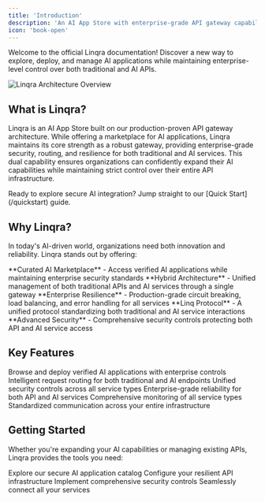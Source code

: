 ```yaml
---
title: 'Introduction'
description: 'An AI App Store with enterprise-grade API gateway capabilities'
icon: 'book-open'
---
```


Welcome to the official Linqra documentation! Discover a new way to explore, deploy, and manage AI applications while maintaining enterprise-level control over both traditional and AI APIs.

<div style={{ display: 'flex', justifyContent: 'center', margin: '2rem 0' }}>
  <img src="/images/intro.svg" alt="Linqra Architecture Overview" />
</div>

## What is Linqra?

Linqra is an AI App Store built on our production-proven API gateway architecture. While offering a marketplace for AI applications, Linqra maintains its core strength as a robust gateway, providing enterprise-grade security, routing, and resilience for both traditional and AI services. This dual capability ensures organizations can confidently expand their AI capabilities while maintaining strict control over their entire API infrastructure.

<Note>
  Ready to explore secure AI integration? Jump straight to our [Quick Start](/quickstart) guide.
</Note>

## Why Linqra?

In today's AI-driven world, organizations need both innovation and reliability. Linqra stands out by offering:

<Check>
  **Curated AI Marketplace** - Access verified AI applications while maintaining enterprise security standards
</Check>
<Check>
  **Hybrid Architecture** - Unified management of both traditional APIs and AI services through a single gateway
</Check>
<Check>
  **Enterprise Resilience** - Production-grade circuit breaking, load balancing, and error handling for all services
</Check>
<Check>
  **Linq Protocol** - A unified protocol standardizing both traditional and AI service interactions
</Check>
<Check>
  **Advanced Security** - Comprehensive security controls protecting both API and AI service access
</Check>

## Key Features

<CardGroup cols={2}>
  <Card title="AI App Discovery" icon="robot">
    Browse and deploy verified AI applications with enterprise controls
  </Card>
  <Card title="Smart Routing" icon="route">
    Intelligent request routing for both traditional and AI endpoints
  </Card>
  <Card title="Security First" icon="shield-check">
    Unified security controls across all service types
  </Card>
  <Card title="High Resilience" icon="shield-halved">
    Enterprise-grade reliability for both API and AI services
  </Card>
  <Card title="Usage Analytics" icon="chart-line">
    Comprehensive monitoring of all service types
  </Card>
  <Card title="Linq Protocol" icon="link">
    Standardized communication across your entire infrastructure
  </Card>
</CardGroup>

## Getting Started

Whether you're expanding your AI capabilities or managing existing APIs, Linqra provides the tools you need:

<CardGroup cols={2}>
  <Card title="Browse AI Apps" icon="store" href="/ai-apps">
    Explore our secure AI application catalog
  </Card>
  <Card title="Gateway Setup" icon="server" href="/installation">
    Configure your resilient API infrastructure
  </Card>
  <Card title="Security Guide" icon="shield" href="/security">
    Implement comprehensive security controls
  </Card>
  <Card title="Integration Guide" icon="puzzle-piece" href="/linq-protocol">
    Seamlessly connect all your services
  </Card>
</CardGroup>